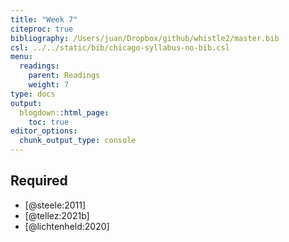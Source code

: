 ```yaml
---
title: "Week 7"
citeproc: true
bibliography: /Users/juan/Dropbox/github/whistle2/master.bib
csl: ../../static/bib/chicago-syllabus-no-bib.csl
menu: 
  readings:
    parent: Readings
    weight: 7
type: docs
output:
  blogdown::html_page:
    toc: true
editor_options: 
  chunk_output_type: console
---
```


## Required

- [@steele:2011]
- [@tellez:2021b]
- [@lichtenheld:2020]